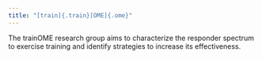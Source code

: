 ```yaml
---
title: "[train]{.train}[OME]{.ome}"
---
```


The [train]{.train}[OME]{.ome} research group aims to characterize the responder spectrum to exercise training and identify strategies to increase its effectiveness.



